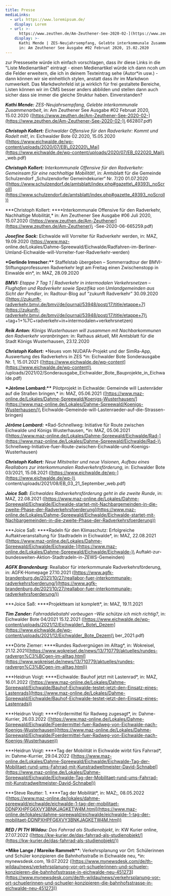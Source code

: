 ```yaml
---
title: Presse
mediaLinks:
  - url: https://www.loremipsum.de/
    display: Lorem
  - url: >-
      https://www.zeuthen.de/Am-Zeuthener-See-2020-02-](https://www.zeuthen.de/Am-Zeuthener-See-2020-02-662807.pdf
    display: >-
      Kathi Mende | ZES-Neujahrsempfang, Gelebte interkommunale Zusammenarbeit,
      in: Am Zeuthener See Ausgabe #02 Februat 2020, 15.02.2020
---
```

zur Presseseite würde ich einfach vorschlagen, dass ihr diese Links in die "Liste Medienartikel" eintragt - einen Medienartikel würde ich dann ncoh um die Felder erweitern, die ich in deinem Texteintrag sehe (Autor\*in usw.) - dann können wir sie einheitlich stylen, anstatt dass ihr im Markdwon rumwerkelt. Das Markdwohnfeld ist ja wirklich für frei gestaltete Bereiche, Listen können wir im CMS besser anders abbilden und stellen dann auch sicher dass sie immer die gleiche Struktur haben. Einverstanden?

***Kathi Mende:*** *ZES-Neujahrsempfang, Gelebte interkommunale Zusammenarbeit*, in: Am Zeuthener See Ausgabe #02 Februat 2020, 15.02.2020 ([https://www.zeuthen.de/Am-Zeuthener-See-2020-02-](https://www.zeuthen.de/Am-Zeuthener-See-2020-02-)\
662807.pdf)

***Christoph Kollert:*** *Eichwalder Offensive für den Radverkehr: Kommt und Radelt mit!*, in: Eichwalder Bote 02.2020, 15.05.2020 ([https://www.eichwalde.de/wp-content/uploads/2020/07/EB\_022020\_Mai](https://www.eichwalde.de/wp-content/uploads/2020/07/EB_022020_Mai)\
\_web.pdf)

***Christoph Kollert:*** *Interkommunale Offensive für den Radverkehr: Gemeinsam für eine nachhaltige Mobilität!*, in: Amtsblatt für die Gemeinde Schulzendorf „Schulzendorfer Gemeindekurier“ Nr. 7/20 01.07.2020 ([https://www.schulzendorf.de/amtsblatt/index.php#gazette\_49393\_noScroll](https://www.schulzendorf.de/amtsblatt/index.php#gazette_49393_noScroll))

**\*Christoph Kollert: \*\***Interkommunale Offensive für den Radverkehr, Nachhaltige Mobilität,\* in: Am Zeuthener See Ausgabe #06 Juli 2020, 15.07.2020 ([https://www.zeuthen.de/Am-Zeuthener](https://www.zeuthen.de/Am-Zeuthener)\
-See-2020-06-665259.pdf)

***Josefine Sack:*** Eichwalde will Vorreiter für Radverkehr werden, in: MAZ, 19.09.2020 ([https://www.maz-](https://www.maz-)\
online.de/Lokales/Dahme-Spreewald/Eichwalde/Radfahren-im-Berliner-Umland-Eichwalde-will-Vorreiter-fuer-Radverkehr-werden)

**\*Gerlinde Irmscher:\*\*** Staffelstab übergeben – Sommerradtour der BMVI-Stiftungsprofessuren Radverkehr legt am Freitag einen Zwischenstopp in Einwalde ein\*, in: MAZ, 28.09.2020

***BMVI:*** *Etappe 7 Tag 1 | Radverkehr in intermodalen Verkehrsnetzen – Flughafen und Radverkehr sowie Spezifika von Umlandgemeinden aus Sicht der Pendler*, in: Radtour-Blog auf “zukunft Radverkehr” 30.09.2020 ([https://zukunft-radverkehr.bmvi.de/bmvi/de/journal/53948/post/17/title/etappe+7](https://zukunft-radverkehr.bmvi.de/bmvi/de/journal/53948/post/17/title/etappe+7)\
+tag+1+%7C+radverkehr+in+intermodalen+verkehrsnetzen)

***Reik Anton:*** *Königs Wusterhausen will zusammen mit Nachbarkommunen den Radverkehr voranbringen:* in: Rathaus aktuell, Mit Amtsblatt für die Stadt Königs Wusterhausen, 23.12.2020

***Christoph Kollert:*** \*Neues vom NUDAFA-Projekt und der SimRa-App, Auswertung des Radverkehrs in ZES \*in: Eichwalder Bote Sonderausgabe Nr. 1, 15.01.2021 ([https://www.eichwalde.de/wp-content](https://www.eichwalde.de/wp-content)\
/uploads/2021/02/Sonderausgabe\_Eichwalder\_Bote\_Bauprojekte\_in\_Eichwalde.pdf)

**\*Jérôme Lombard:\*\*** Pilotprojekt in Eichwalde: Gemeinde will Lastenräder auf die Straßen bringen,\* in: MAZ, 05.06.2021 ([https://www.maz-online.de/Lokales/Dahme-Spreewald/Koenigs-Wusterhausen/](https://www.maz-online.de/Lokales/Dahme-Spreewald/Koenigs-Wusterhausen/)\
Eichwalde-Gemeinde-will-Lastenraeder-auf-die-Strassen-bringen)

***Jérôme Lombard:*** \*Rad-Schnellweg: Initiative für Route zwischen Eichwalde und Königs Wusterhausen, \*in: MAZ, 05.06.2021 ([https://www.maz-online.de/Lokales/Dahme-Spreewald/Eichwalde/Rad-](https://www.maz-online.de/Lokales/Dahme-Spreewald/Eichwalde/Rad-)\
Schnellweg-Initiative-fuer-Route-zwischen-Eichwalde-und-Koenigs-Wusterhausen)

***Christoph Kollert:*** *Neue Mitstreiter und neue Visionen, Aufbau eines Reallabors zur interkommunalen Radverkehrsförderung*, in: Eichwalder Bote 03/2021, 15.08.2021 ([https://www.eichwalde.de/wp-](https://www.eichwalde.de/wp-)\
content/uploads/2021/08/EB\_03\_21\_September\_web.pdf)

***Joice Saß:*** *Eichwaldes Radverkehrsförderung geht in die zweite Runde*, in: MAZ, 22.08.2021 ([https://www.maz-online.de/Lokales/Dahme-Spreewald/Eichwalde/Eichwalde-startet-mit-Nachbargemeinden-in-die-zweite-Phase-der-Radverkehrsfoerderung](https://www.maz-online.de/Lokales/Dahme-Spreewald/Eichwalde/Eichwalde-startet-mit-Nachbargemeinden-in-die-zweite-Phase-der-Radverkehrsfoerderung))

**\*Joice Saß: \*\***Radeln für den Klimaschutz: Erfolgreiche Auftaktveranstaltung für Stadtradeln in Eichwalde\*, in: MAZ, 22.08.2021 ([https://www.maz-online.de/Lokales/Dahme-Spreewald/Eichwalde/Eichwalde-](https://www.maz-online.de/Lokales/Dahme-Spreewald/Eichwalde/Eichwalde-)\
Auftakt-zur-bundesweiten-Aktion-Stadtradeln-in-ZEWS-Gemeinden)

***AGFK Brandenburg***: Reallabor für interkommunale Radverkehrsförderung, in: AGFK-Homepage 27.10.2021 ([https://www.agfk-brandenburg.de/2021/10/27/reallabor-fuer-interkommunale-radverkehrsfoerderung/](https://www.agfk-brandenburg.de/2021/10/27/reallabor-fuer-interkommunale-radverkehrsfoerderung/))

**\*Joice Saß: \*\***Projektteam ist komplett\*, in: MAZ, 19.11.2021

***Tim Zander:*** *Fahrraddiebstahl vorbeugen –Wie schütze ich mich richtig?*, in: Eichwalder Bote 04/2021 15.12.2021 ([https://www.eichwalde.de/wp-content/uploads/2021/12/Eichwalder\_Bote\_Dezem](https://www.eichwalde.de/wp-content/uploads/2021/12/Eichwalder_Bote_Dezem)\
ber\_2021.pdf)

**\*Dörte Ziemer: \*\***Rundes Radvergnügen im Alltag\*, in: Wokreisel, 21.12.2021([https://www.wokreisel.de/news/13/710779/aktuelles/rundes-radvergn%C3%BCgen-im-alltag.html](https://www.wokreisel.de/news/13/710779/aktuelles/rundes-radvergn%C3%BCgen-im-alltag.html))

**\*Heidrun Voigt: \*\***Eichwalde: Bauhof jetzt mit Lastenrad\*, in: MAZ, 16.01.2022 ([https://www.maz-online.de/Lokales/Dahme-Spreewald/Eichwalde/Bauhof-Eichwalde-testet-jetzt-den-Einsatz-eines-Lastenrads](https://www.maz-online.de/Lokales/Dahme-Spreewald/Eichwalde/Bauhof-Eichwalde-testet-jetzt-den-Einsatz-eines-Lastenrads))

**\*Heidrun Voigt: \*\***Fördermittel für Radweg zugesagt\*, in: Dahme-Kurrier, 26.03.2022 ([https://www.maz-online.de/Lokales/Dahme-Spreewald/Eichwalde/Foerdermittel-fuer-Radweg-von-Eichwalde-nach-Koenigs-Wusterhausen](https://www.maz-online.de/Lokales/Dahme-Spreewald/Eichwalde/Foerdermittel-fuer-Radweg-von-Eichwalde-nach-Koenigs-Wusterhausen))

**\*Heidrun Voigt: \*\***Tag der Mobilität in Eichwalde wirbt fürs Fahrrad\*, in: Dahme-Kurrier, 29.04.2022 ([https://www.maz-online.de/Lokales/Dahme-Spreewald/Eichwalde/Eichwalde-Tag-der-Mobilitaet-rund-ums-Fahrrad-mit-Kunstradweltmeister-David-Schnabel](https://www.maz-online.de/Lokales/Dahme-Spreewald/Eichwalde/Eichwalde-Tag-der-Mobilitaet-rund-ums-Fahrrad-mit-Kunstradweltmeister-David-Schnabel))

**\*Steve Reutter: 1. \*\***Tag der Mobilität\*, in: MAZ;, 08.05.2022 ([https://www.maz-online.de/lokales/dahme-spreewald/eichwalde/eichwalde-1-tag-der-mobilitaet-DDNPXHPFG6XVY3BNKJAGKETW4M.html](https://www.maz-online.de/lokales/dahme-spreewald/eichwalde/eichwalde-1-tag-der-mobilitaet-DDNPXHPFG6XVY3BNKJAGKETW4M.html))

***RED / PI TH Wildau:*** *Das Fahrrad als Studienobjekt*, in: KW Kurier online, 27.07.2022 ([https://kw-kurier.de/das-fahrrad-als-studienobjekt/](https://kw-kurier.de/das-fahrrad-als-studienobjekt/))

**\*Mike Lange / Mareike Rammelt\*\***: Verkehrsplanung vor Ort: Schülerinnen und Schüler konzipieren die Bahnhofsstraße in Eichwalde neu, \*in: mynewsdesk.com, 19.07.2022 ([https://www.mynewsdesk.com/de/th-wildau/news/verkehrsplanung-vor-ort-schuelerinnen-und-schueler-konzipieren-die-bahnhofsstrasse-in-eichwalde-neu-451273](https://www.mynewsdesk.com/de/th-wildau/news/verkehrsplanung-vor-ort-schuelerinnen-und-schueler-konzipieren-die-bahnhofsstrasse-in-eichwalde-neu-451273))
